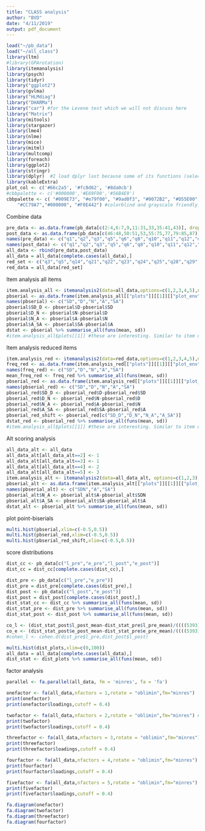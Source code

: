 ```yaml
---
title: "CLASS analysis"
author: "BVD"
date: "4/11/2019"
output: pdf_document
---
```


```r
load("~/pb_data")
load("~/all_class")
library(ltm)
#library(GPArotation)
library(itemanalysis)
library(psych)
library(tidyr)
library("ggplot2")
library(gvlma)
library("HLMdiag")
library("DHARMa")
library("car") #for the Levene test which we will not discuss here
library("Matrix")
library(mitools)
library(stargazer)
library(lme4)
library(nlme)
library(mice)
library(mitml)
library(multcomp)
library(foreach)
library(ggplot2)
library(stringr)
library(dplyr)  #I load dplyr last because some of its functions (select) will be masked by plyr and it is a PITA to debug
library(kableExtra)
plot_col <- c('#66c2a5', '#fc8d62', '#8da0cb')
#cbbpalette <- c('#000000','#E69F00','#56B4E9')
cbbpalette <- c( "#009E73", "#e79f00", "#9ad0f3", "#0072B2", "#D55E00", 
    "#CC79A7","#000000", "#F0E442") #colorblind and grayscale friendly.
```

Combine data

```r
pre_data <- as.data.frame(pb_data[c(2:4,6:7,9,11:31,33,35:41,43)], drop=false)
post_data <- as.data.frame(pb_data[c(46:48,50:51,53,55:75,77,79:85,87)], drop=false)
names(pre_data) <- c("q1","q2","q3","q5","q6","q8","q10","q11","q12","q13","q14","q15","q16","q17","q18","q19","q20","q21","q22","q23","q24","q25","q26","q27","q28","q29","q30","q32","q34","q35","q36","q37","q38","q39","q40","q42")
names(post_data) <- c("q1","q2","q3","q5","q6","q8","q10","q11","q12","q13","q14","q15","q16","q17","q18","q19","q20","q21","q22","q23","q24","q25","q26","q27","q28","q29","q30","q32","q34","q35","q36","q37","q38","q39","q40","q42")
all_data <- rbind(pre_data,post_data)
all_data = all_data[complete.cases(all_data),]
red_set <- c("q3","q5","q14","q21","q22","q23","q24","q25","q28","q29","q30","q32","q34","q37","q40")
red_data = all_data[red_set]
```

Item analysis all items
```r
item.analysis_all <- itemanalysis2(data=all_data,options=c(1,2,3,4,5),ngroup=37,correction=TRUE)
pbserial <- as.data.frame(item.analysis_all[["plots"]][[1]][["plot_env"]][["dist.disc"]])
names(pbserial) <- c("SD","D","N","A","SA")
pbserial$SD_D <- pbserial$D-pbserial$SD
pbserial$D_N <- pbserial$N-pbserial$D
pbserial$N_A <- pbserial$A-pbserial$N
pbserial$A_SA <- pbserial$SA-pbserial$A
dstat <- pbserial %>% summarise_all(funs(mean, sd))
#item.analysis_all$plots[[1]] #these are interesting. Similar to item difficulty plots
```

Item analysis reduced items
```r
item.analysis_red <- itemanalysis2(data=red_data,options=c(1,2,3,4,5),ngroup=16,correction=TRUE)
freq_red <- as.data.frame(item.analysis_red[["plots"]][[1]][["plot_env"]][["dist.sel"]])
names(freq_red) <- c("SD","D","N","A","SA")
mean_freq_red <- freq_red %>% summarise_all(funs(mean, sd))
pbserial_red <- as.data.frame(item.analysis_red[["plots"]][[1]][["plot_env"]][["dist.disc"]])
names(pbserial_red) <- c("SD","D","N","A","SA")
pbserial_red$SD_D <- pbserial_red$D-pbserial_red$SD
pbserial_red$D_N <- pbserial_red$N-pbserial_red$D
pbserial_red$N_A <- pbserial_red$A-pbserial_red$N
pbserial_red$A_SA <- pbserial_red$SA-pbserial_red$A
pbserial_red_shift <- pbserial_red[c("SD_D","D_N","N_A","A_SA")]
dstat_red <- pbserial_red %>% summarise_all(funs(mean, sd))
#item.analysis_all$plots[[1]] #these are interesting. Similar to item difficulty plots
```

Alt scoring analysis
```r
all_data_alt <- all_data
all_data_alt[all_data_alt==2] <- 1
all_data_alt[all_data_alt==3] <- 1
all_data_alt[all_data_alt==4] <- 2
all_data_alt[all_data_alt==5] <- 3
item.analysis_alt <- itemanalysis2(data=all_data_alt, options=c(1,2,3),ngroup=37,correction=TRUE)
pbserial_alt <- as.data.frame(item.analysis_alt[["plots"]][[1]][["plot_env"]][["dist.disc"]])
names(pbserial_alt) <- c("SDN","A","SA")
pbserial_alt$N_A <- pbserial_alt$A-pbserial_alt$SDN
pbserial_alt$A_SA <- pbserial_alt$SA-pbserial_alt$A
dstat_alt <- pbserial_alt %>% summarise_all(funs(mean, sd))
```

plot point-biserials
```r
multi.hist(pbserial,xlim=c(-0.5,0.5))
multi.hist(pbserial_red,xlim=c(-0.5,0.5))
multi.hist(pbserial_red_shift,xlim=c(-0.5,0.5))
```

score distributions
```r
dist_cc <- pb_data[c("l_pre","e_pre","l_post","e_post")]
dist_cc = dist_cc[complete.cases(dist_cc),]

dist_pre <- pb_data[c("l_pre","e_pre")]
dist_pre = dist_pre[complete.cases(dist_pre),]
dist_post <- pb_data[c("l_post","e_post")]
dist_post = dist_post[complete.cases(dist_post),]
dist_stat_cc <- dist_cc %>% summarise_all(funs(mean, sd))
dist_stat_pre <- dist_pre %>% summarise_all(funs(mean, sd))
dist_stat_post <- dist_post %>% summarise_all(funs(mean, sd))

co_l <- (dist_stat_post$l_post_mean-dist_stat_pre$l_pre_mean)/((((5393)*((dist_stat_post$l_post_sd)^2)+(7841)*(dist_stat_pre$l_pre_sd)^2)/(5393+7841))^0.5)
co_e <- (dist_stat_post$e_post_mean-dist_stat_pre$e_pre_mean)/((((5393)*(dist_stat_post$e_post_sd)^2+(7841)*(dist_stat_pre$e_pre_sd)^2)/(5393+7841))^0.5)
#cohen_l <- cohen.d(dist_pre$l_pre,dist_post$l_post)

multi.hist(dist_plots,xlim=c(0,100))
all_data = all_data[complete.cases(all_data),]
dist_stat <- dist_plots %>% summarise_all(funs(mean, sd))

```

factor analysis
```r
parallel <- fa.parallel(all_data, fm = 'minres', fa = 'fa')

onefactor <- fa(all_data,nfactors = 1,rotate = "oblimin",fm="minres")
print(onefactor)
print(onefactor$loadings,cutoff = 0.4)

twofactor <- fa(all_data,nfactors = 2,rotate = "oblimin",fm="minres") #Looks like the best most simple model (variance explained and questions maintained)
print(twofactor)
print(twofactor$loadings,cutoff = 0.4)

threefactor <- fa(all_data,nfactors = 3,rotate = "oblimin",fm="minres")
print(threefactor)
print(threefactor$loadings,cutoff = 0.4)

fourfactor <- fa(all_data,nfactors = 4,rotate = "oblimin",fm="minres")
print(fourfactor)
print(fourfactor$loadings,cutoff = 0.4)

fivefactor <- fa(all_data,nfactors = 5,rotate = "oblimin",fm="minres")
print(fivefactor)
print(fivefactor$loadings,cutoff = 0.4)

fa.diagram(onefactor)
fa.diagram(twofactor)
fa.diagram(threefactor)
fa.diagram(fourfactor)
```
